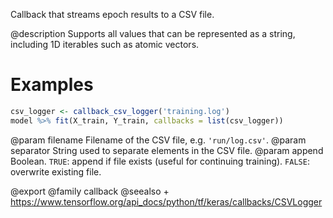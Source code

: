 Callback that streams epoch results to a CSV file.

@description
Supports all values that can be represented as a string,
including 1D iterables such as atomic vectors.

# Examples
```r
csv_logger <- callback_csv_logger('training.log')
model %>% fit(X_train, Y_train, callbacks = list(csv_logger))
```

@param filename Filename of the CSV file, e.g. `'run/log.csv'`.
@param separator String used to separate elements in the CSV file.
@param append Boolean. `TRUE`: append if file exists (useful for continuing
    training). `FALSE`: overwrite existing file.

@export
@family callback
@seealso
+ <https://www.tensorflow.org/api_docs/python/tf/keras/callbacks/CSVLogger>
